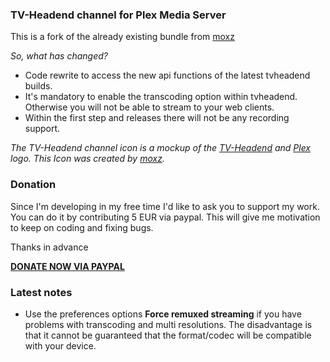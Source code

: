 === TV-Headend channel for Plex Media Server ===

This is a fork of the already existing bundle from [https://github.com/moxz/tvheadend.bundle moxz]

''So, what has changed?''

* Code rewrite to access the new api functions of the latest tvheadend builds.
* It's mandatory to enable the transcoding option within tvheadend. Otherwise you will not be able to stream to your web clients.
* Within the first step and releases there will not be any recording support.

''The TV-Headend channel icon is a mockup of the [https://tvheadend.org TV-Headend] and [http://plexapp.com Plex] logo. This Icon was created by [https://github.com/moxz/tvheadend.bundle moxz].''

=== Donation ===
Since I'm developing in my free time I'd like to ask you to support my work.
You can do it by contributing 5 EUR via paypal. This will give me motivation
to keep on coding and fixing bugs.

Thanks in advance

[https://www.paypal.com/cgi-bin/webscr?no_note=0&lc=US&business=realriot%40realriot.de&item_name=GitHub+-+tvheadend-ng.bundle&cmd=_donations&currency_code=USD '''DONATE NOW VIA PAYPAL''']

=== Latest notes ===
* Use the preferences options '''Force remuxed streaming''' if you have problems with transcoding and multi resolutions. The disadvantage is that it cannot be guaranteed that the format/codec will be compatible with your device.

